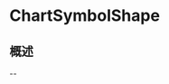 # ChartSymbolShape

<ToBePolishedAfterTranslation />

<OriginalSource
  title="ChartSymbolShape"
  url="https://developer.apple.com/documentation/charts/chartsymbolshape"
  summary="一种类型，可充当添加到图表中的标记的形状"
/>

## 概述

--
